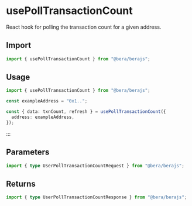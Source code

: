 # usePollTransactionCount

React hook for polling the transaction count for a given address.

## Import

```ts
import { usePollTransactionCount } from "@bera/berajs";
```

## Usage

```ts twoslash [example.ts]
import { usePollTransactionCount } from "@bera/berajs";

const exampleAddress = "0x1..";

const { data: txnCount, refresh } = usePollTransactionCount({
  address: exampleAddress,
});
```

:::

## Parameters

```ts twoslash
import { type UserPollTransactionCountRequest } from "@bera/berajs";
```

## Returns

```ts
import { type UserPollTransactionCountResponse } from "@bera/berajs";
```
